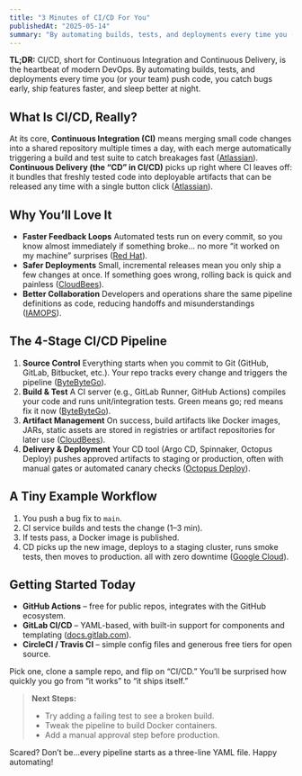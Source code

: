 ```yaml
---
title: "3 Minutes of CI/CD For You"
publishedAt: "2025-05-14"
summary: "By automating builds, tests, and deployments every time you (or your team) push code, you catch bugs early, ship features faster, and sleep better at night."
---
```


**TL;DR:**
CI/CD, short for Continuous Integration and Continuous Delivery, is the heartbeat of modern DevOps. By automating builds, tests, and deployments every time you (or your team) push code, you catch bugs early, ship features faster, and sleep better at night.

## What Is CI/CD, Really?

At its core, **Continuous Integration (CI)** means merging small code changes into a shared repository multiple times a day, with each merge automatically triggering a build and test suite to catch breakages fast ([Atlassian][1]).
**Continuous Delivery (the “CD” in CI/CD)** picks up right where CI leaves off: it bundles that freshly tested code into deployable artifacts that can be released any time with a single button click ([Atlassian][2]).

## Why You’ll Love It

* **Faster Feedback Loops**
  Automated tests run on every commit, so you know almost immediately if something broke... no more “it worked on my machine” surprises ([Red Hat][3]).
* **Safer Deployments**
  Small, incremental releases mean you only ship a few changes at once. If something goes wrong, rolling back is quick and painless ([CloudBees][4]).
* **Better Collaboration**
  Developers and operations share the same pipeline definitions as code, reducing handoffs and misunderstandings ([IAMOPS][5]).

## The 4-Stage CI/CD Pipeline

1. **Source Control**
   Everything starts when you commit to Git (GitHub, GitLab, Bitbucket, etc.). Your repo tracks every change and triggers the pipeline ([ByteByteGo][6]).
2. **Build & Test**
   A CI server (e.g., GitLab Runner, GitHub Actions) compiles your code and runs unit/integration tests. Green means go; red means fix it now ([ByteByteGo][6]).
3. **Artifact Management**
   On success, build artifacts like Docker images, JARs, static assets are stored in registries or artifact repositories for later use ([CloudBees][4]).
4. **Delivery & Deployment**
   Your CD tool (Argo CD, Spinnaker, Octopus Deploy) pushes approved artifacts to staging or production, often with manual gates or automated canary checks ([Octopus Deploy][7]).

## A Tiny Example Workflow

1. You push a bug fix to `main`.
2. CI service builds and tests the change (1–3 min).
3. If tests pass, a Docker image is published.
4. CD picks up the new image, deploys to a staging cluster, runs smoke tests, then moves to production. all with zero downtime ([Google Cloud][8]).

## Getting Started Today

* **GitHub Actions** – free for public repos, integrates with the GitHub ecosystem.
* **GitLab CI/CD** – YAML-based, with built-in support for components and templating ([docs.gitlab.com][9]).
* **CircleCI / Travis CI** – simple config files and generous free tiers for open source.

Pick one, clone a sample repo, and flip on “CI/CD.” You’ll be surprised how quickly you go from “it works” to “it ships itself.”

> **Next Steps:**
>
> * Try adding a failing test to see a broken build.
> * Tweak the pipeline to build Docker containers.
> * Add a manual approval step before production.

Scared? Don’t be...every pipeline starts as a three-line YAML file. Happy automating!

[1]: https://www.atlassian.com/continuous-delivery/continuous-integration?utm_source=chatgpt.com "What is Continuous Integration - Atlassian"
[2]: https://www.atlassian.com/continuous-delivery/principles/continuous-integration-vs-delivery-vs-deployment?utm_source=chatgpt.com "Continuous integration vs. delivery vs. deployment - Atlassian"
[3]: https://www.redhat.com/en/topics/devops/what-is-ci-cd?utm_source=chatgpt.com "What is CI/CD? - Red Hat"
[4]: https://www.cloudbees.com/blog/ci-cd-pipeline?utm_source=chatgpt.com "Key Components of a CI/CD Pipeline - CloudBees"
[5]: https://iamops.io/cicd-in-devops/?utm_source=chatgpt.com "CI/CD in DevOps: A Complete Guide for Beginners - iamops.io"
[6]: https://bytebytego.com/guides/cicd-pipeline-explained-in-simple-terms/?utm_source=chatgpt.com "CI/CD Pipeline Explained in Simple Terms - ByteByteGo"
[7]: https://octopus.com/devops/ci-cd/?utm_source=chatgpt.com "What is CI/CD? Stages, capabilities, and best practices"
[8]: https://cloud.google.com/blog/topics/developers-practitioners/devops-and-cicd-google-cloud-explained?utm_source=chatgpt.com "DevOps and CI/CD on Google Cloud explained"
[9]: https://docs.gitlab.com/ci/components/?utm_source=chatgpt.com "CI/CD components | GitLab Docs"
